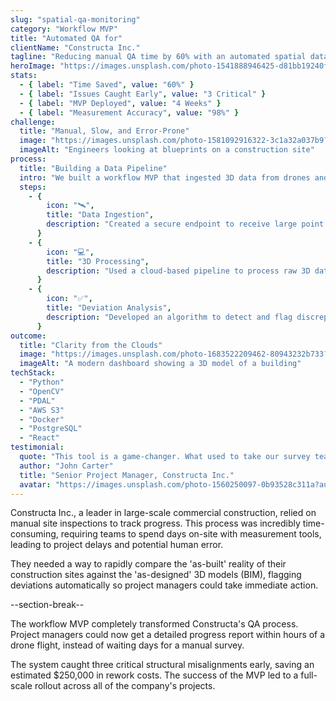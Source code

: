 ```yaml
---
slug: "spatial-qa-monitoring"
category: "Workflow MVP"
title: "Automated QA for"
clientName: "Constructa Inc."
tagline: "Reducing manual QA time by 60% with an automated spatial data analysis pipeline."
heroImage: "https://images.unsplash.com/photo-1541888946425-d81bb19240f5?auto=format&fit=crop&w=2940&q=80"
stats:
  - { label: "Time Saved", value: "60%" }
  - { label: "Issues Caught Early", value: "3 Critical" }
  - { label: "MVP Deployed", value: "4 Weeks" }
  - { label: "Measurement Accuracy", value: "98%" }
challenge:
  title: "Manual, Slow, and Error-Prone"
  image: "https://images.unsplash.com/photo-1581092916322-3c1a32a037b9?auto=format&fit=crop&w=1400&q=80"
  imageAlt: "Engineers looking at blueprints on a construction site"
process:
  title: "Building a Data Pipeline"
  intro: "We built a workflow MVP that ingested 3D data from drones and terrestrial scanners, processed it, and delivered actionable insights."
  steps:
    - {
        icon: "🛰️",
        title: "Data Ingestion",
        description: "Created a secure endpoint to receive large point cloud and photogrammetry data from various on-site scanning devices.",
      }
    - {
        icon: "💻",
        title: "3D Processing",
        description: "Used a cloud-based pipeline to process raw 3D data, aligning it with the project's master BIM model for comparison.",
      }
    - {
        icon: "✅",
        title: "Deviation Analysis",
        description: "Developed an algorithm to detect and flag discrepancies between the model and the scan, generating a visual exception report.",
      }
outcome:
  title: "Clarity from the Clouds"
  image: "https://images.unsplash.com/photo-1683522209462-80943232b733?auto=format&fit=crop&w=1400&q=80"
  imageAlt: "A modern dashboard showing a 3D model of a building"
techStack:
  - "Python"
  - "OpenCV"
  - "PDAL"
  - "AWS S3"
  - "Docker"
  - "PostgreSQL"
  - "React"
testimonial:
  quote: "This tool is a game-changer. What used to take our survey team a week, we now get in an afternoon. The level of detail and accuracy is something we could only dream of before."
  author: "John Carter"
  title: "Senior Project Manager, Constructa Inc."
  avatar: "https://images.unsplash.com/photo-1560250097-0b93528c311a?auto=format&fit=crop&w=100&h=100&q=80"
---
```


Constructa Inc., a leader in large-scale commercial construction, relied on manual site inspections to track progress. This process was incredibly time-consuming, requiring teams to spend days on-site with measurement tools, leading to project delays and potential human error.

They needed a way to rapidly compare the 'as-built' reality of their construction sites against the 'as-designed' 3D models (BIM), flagging deviations automatically so project managers could take immediate action.

--section-break--

The workflow MVP completely transformed Constructa's QA process. Project managers could now get a detailed progress report within hours of a drone flight, instead of waiting days for a manual survey.

The system caught three critical structural misalignments early, saving an estimated $250,000 in rework costs. The success of the MVP led to a full-scale rollout across all of the company's projects.
